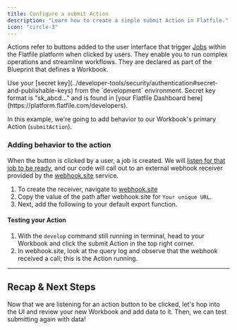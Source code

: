 ```yaml
---
title: Configure a submit Action
description: "Learn how to create a simple submit Action in Flatfile."
icon: "circle-3"
---
```


Actions refer to buttons added to the user interface that trigger <Tooltip tip="Large asynchronous work...">[Jobs](../concepts/jobs)</Tooltip> within the Flatfile platform when clicked by users. They enable you to run complex operations and streamline workflows. They are declared as part of the Blueprint that defines a Workbook.

<Tip>
  Use your [secret
  key](../developer-tools/security/authentication#secret-and-publishable-keys)
  from the `development` environment. Secret key format is "sk_abcd..." and is
  found in [your Flatfile Dashboard
  here](https://platform.flatfile.com/developers).
</Tip>

In this example, we're going to add behavior to our Workbook's primary Action (`submitAction`).

### Adding behavior to the action

When the button is clicked by a user, a job is created. We will [listen for that job to be ready](../concepts/events#job-ready), and our code will call out to an external webhook receiver provided by the [webhook.site](https://webhook.site) service.

1. To create the receiver, navigate to [webhook.site](https://webhook.site)
1. Copy the value of the path after webhook.site for `Your unique URL`.
1. Next, add the following to your default export function.

<Snippet file="shared/workbook_submit_pt2.mdx" />

#### Testing your Action

1. With the `develop` command still running in terminal, head to your Workbook and click the submit Action in the top right corner.
2. In webhook.site, look at the query log and observe that the webhook received a call; this is the Action running.

---

## Recap & Next Steps

Now that we are listening for an action button to be clicked, let's hop into the UI and review your new Workbook and add data to it. Then, we can test submitting again with data!
